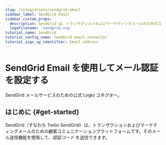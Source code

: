 ```yaml
---
slug: /integrations/sendgrid-email
sidebar_label: SendGrid Email
sidebar_custom_props:
  description: SendGrid は、トランザクションおよびマーケティングメールのためのコミュニケーションプラットフォームです。
  logoFilename: 'sendgrid.svg'
tutorial_name: SendGrid
tutorial_config_name: SendGrid email connector
tutorial_sign_up_identifier: Email address
---
```




# SendGrid Email を使用してメール認証を設定する

SendGrid メールサービスのための公式 Logto コネクター。

<GuideTip />

## はじめに \{#get-started}

SendGrid（すなわち Twilio SendGrid）は、トランザクションおよびマーケティングメールのための顧客コミュニケーションプラットフォームです。そのメール送信機能を使用して、_認証コード_ を送信できます。

<Integration />
